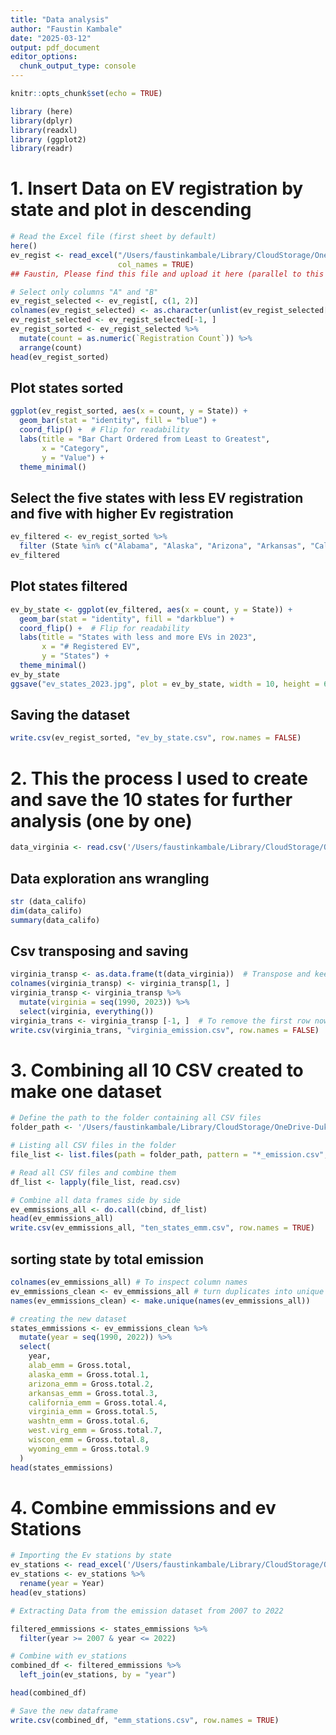 ```yaml
---
title: "Data analysis"
author: "Faustin Kambale"
date: "2025-03-12"
output: pdf_document
editor_options: 
  chunk_output_type: console
---
```


```r
knitr::opts_chunk$set(echo = TRUE)
```

```r
library (here)
library(dplyr)
library(readxl)
library (ggplot2)
library(readr)
```

# 1. Insert Data on EV registration by state and plot in descending

```r
# Read the Excel file (first sheet by default)
here()
ev_regist <- read_excel("/Users/faustinkambale/Library/CloudStorage/OneDrive-DukeUniversity/Duke/Classes/Spring 2025/Stat modelling/Project/ev-registration-by-state.xlsx", 
                        col_names = TRUE)   
## Faustin, Please find this file and upload it here (parallel to this rmd)

# Select only columns "A" and "B"
ev_regist_selected <- ev_regist[, c(1, 2)]
colnames(ev_regist_selected) <- as.character(unlist(ev_regist_selected[1, ]))  # Convert first row to column names
ev_regist_selected <- ev_regist_selected[-1, ]
ev_regist_sorted <- ev_regist_selected %>%
  mutate(count = as.numeric(`Registration Count`)) %>%
  arrange(count)
head(ev_regist_sorted)
```

## Plot states sorted 

```r
ggplot(ev_regist_sorted, aes(x = count, y = State)) +
  geom_bar(stat = "identity", fill = "blue") +
  coord_flip() +  # Flip for readability
  labs(title = "Bar Chart Ordered from Least to Greatest",
       x = "Category",
       y = "Value") +
  theme_minimal()
```

## Select the five states with less EV registration and five with higher Ev registration

```r
ev_filtered <- ev_regist_sorted %>%
  filter (State %in% c("Alabama", "Alaska", "Arizona", "Arkansas", "California", "Virginia", "Washington", "West Virginia", "Wisconsin", "Wyoming"))
ev_filtered
```

## Plot states filtered 

```r
ev_by_state <- ggplot(ev_filtered, aes(x = count, y = State)) +
  geom_bar(stat = "identity", fill = "darkblue") +
  coord_flip() +  # Flip for readability
  labs(title = "States with less and more EVs in 2023",
       x = "# Registered EV",
       y = "States") +
  theme_minimal()
ev_by_state
ggsave("ev_states_2023.jpg", plot = ev_by_state, width = 10, height = 6, dpi = 300)
```

## Saving the dataset 
```r
write.csv(ev_regist_sorted, "ev_by_state.csv", row.names = FALSE)
```

# 2. This the process I used to create and save the 10 states for further analysis (one by one)

```r
data_virginia <- read.csv('/Users/faustinkambale/Library/CloudStorage/OneDrive-DukeUniversity/Duke/Classes/Spring 2025/Stat modelling/Lab/ENV710_github_test_killeenj/raw data/Virginia.csv', header = TRUE, stringsAsFactors = FALSE)
```

## Data exploration ans wrangling 

```r
str (data_califo)
dim(data_califo)
summary(data_califo)
```

## Csv transposing and saving

```r
virginia_transp <- as.data.frame(t(data_virginia))  # Transpose and keep as dataframe
colnames(virginia_transp) <- virginia_transp[1, ]
virginia_transp <- virginia_transp %>%
  mutate(virginia = seq(1990, 2023)) %>%
  select(virginia, everything())
virginia_trans <- virginia_transp [-1, ]  # To remove the first row now that it's used as column names
write.csv(virginia_trans, "virginia_emission.csv", row.names = FALSE)
```

# 3. Combining all 10 CSV created to make one dataset

```r
# Define the path to the folder containing all CSV files
folder_path <- '/Users/faustinkambale/Library/CloudStorage/OneDrive-DukeUniversity/Duke/Classes/Spring 2025/Stat modelling/Lab/ENV710_github_test_killeenj/Processed' 

# Listing all CSV files in the folder
file_list <- list.files(path = folder_path, pattern = "*_emission.csv", full.names = TRUE)

# Read all CSV files and combine them
df_list <- lapply(file_list, read.csv)

# Combine all data frames side by side
ev_emmissions_all <- do.call(cbind, df_list)
head(ev_emmissions_all)
write.csv(ev_emmissions_all, "ten_states_emm.csv", row.names = TRUE)
```

## sorting state by total emission 

```r
colnames(ev_emmissions_all) # To inspect column names
ev_emmissions_clean <- ev_emmissions_all # turn duplicates into unique names
names(ev_emmissions_clean) <- make.unique(names(ev_emmissions_all))

# creating the new dataset
states_emmissions <- ev_emmissions_clean %>%
  mutate(year = seq(1990, 2022)) %>%
  select(
    year,
    alab_emm = Gross.total,
    alaska_emm = Gross.total.1,
    arizona_emm = Gross.total.2,
    arkansas_emm = Gross.total.3,
    california_emm = Gross.total.4,
    virginia_emm = Gross.total.5,
    washtn_emm = Gross.total.6,
    west.virg_emm = Gross.total.7,
    wiscon_emm = Gross.total.8,
    wyoming_emm = Gross.total.9
  )
head(states_emmissions)
```

# 4. Combine emmissions and ev Stations 

```r
# Importing the Ev stations by state 
ev_stations <- read_excel('/Users/faustinkambale/Library/CloudStorage/OneDrive-DukeUniversity/Duke/Classes/Spring 2025/Stat modelling/Lab/ENV710_github_test_killeenj/EV_stations_by_state.xlsx', sheet = "Combined")
ev_stations <- ev_stations %>%
  rename(year = Year)
head(ev_stations)

# Extracting Data from the emission dataset from 2007 to 2022 

filtered_emmissions <- states_emmissions %>%
  filter(year >= 2007 & year <= 2022)

# Combine with ev_stations
combined_df <- filtered_emmissions %>%
  left_join(ev_stations, by = "year")

head(combined_df)

# Save the new dataframe
write.csv(combined_df, "emm_stations.csv", row.names = TRUE)
```


